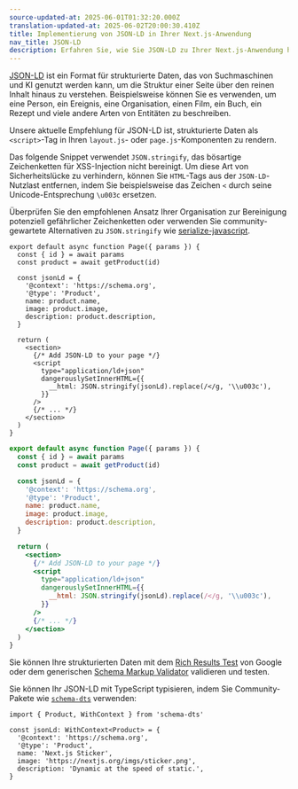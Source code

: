 ```yaml
---
source-updated-at: 2025-06-01T01:32:20.000Z
translation-updated-at: 2025-06-02T20:00:30.410Z
title: Implementierung von JSON-LD in Ihrer Next.js-Anwendung
nav_title: JSON-LD
description: Erfahren Sie, wie Sie JSON-LD zu Ihrer Next.js-Anwendung hinzufügen können, um Suchmaschinen und KI Ihre Inhalte zu beschreiben.
---
```


[JSON-LD](https://json-ld.org/) ist ein Format für strukturierte Daten, das von Suchmaschinen und KI genutzt werden kann, um die Struktur einer Seite über den reinen Inhalt hinaus zu verstehen. Beispielsweise können Sie es verwenden, um eine Person, ein Ereignis, eine Organisation, einen Film, ein Buch, ein Rezept und viele andere Arten von Entitäten zu beschreiben.

Unsere aktuelle Empfehlung für JSON-LD ist, strukturierte Daten als `<script>`-Tag in Ihren `layout.js`- oder `page.js`-Komponenten zu rendern.

Das folgende Snippet verwendet `JSON.stringify`, das bösartige Zeichenketten für XSS-Injection nicht bereinigt. Um diese Art von Sicherheitslücke zu verhindern, können Sie `HTML`-Tags aus der `JSON-LD`-Nutzlast entfernen, indem Sie beispielsweise das Zeichen `<` durch seine Unicode-Entsprechung `\u003c` ersetzen.

Überprüfen Sie den empfohlenen Ansatz Ihrer Organisation zur Bereinigung potenziell gefährlicher Zeichenketten oder verwenden Sie community-gewartete Alternativen zu `JSON.stringify` wie [serialize-javascript](https://www.npmjs.com/package/serialize-javascript).

```tsx filename="app/products/[id]/page.tsx" switcher
export default async function Page({ params }) {
  const { id } = await params
  const product = await getProduct(id)

  const jsonLd = {
    '@context': 'https://schema.org',
    '@type': 'Product',
    name: product.name,
    image: product.image,
    description: product.description,
  }

  return (
    <section>
      {/* Add JSON-LD to your page */}
      <script
        type="application/ld+json"
        dangerouslySetInnerHTML={{
          __html: JSON.stringify(jsonLd).replace(/</g, '\\u003c'),
        }}
      />
      {/* ... */}
    </section>
  )
}
```

```jsx filename="app/products/[id]/page.js" switcher
export default async function Page({ params }) {
  const { id } = await params
  const product = await getProduct(id)

  const jsonLd = {
    '@context': 'https://schema.org',
    '@type': 'Product',
    name: product.name,
    image: product.image,
    description: product.description,
  }

  return (
    <section>
      {/* Add JSON-LD to your page */}
      <script
        type="application/ld+json"
        dangerouslySetInnerHTML={{
          __html: JSON.stringify(jsonLd).replace(/</g, '\\u003c'),
        }}
      />
      {/* ... */}
    </section>
  )
}
```

Sie können Ihre strukturierten Daten mit dem [Rich Results Test](https://search.google.com/test/rich-results) von Google oder dem generischen [Schema Markup Validator](https://validator.schema.org/) validieren und testen.

Sie können Ihr JSON-LD mit TypeScript typisieren, indem Sie Community-Pakete wie [`schema-dts`](https://www.npmjs.com/package/schema-dts) verwenden:

```tsx
import { Product, WithContext } from 'schema-dts'

const jsonLd: WithContext<Product> = {
  '@context': 'https://schema.org',
  '@type': 'Product',
  name: 'Next.js Sticker',
  image: 'https://nextjs.org/imgs/sticker.png',
  description: 'Dynamic at the speed of static.',
}
```